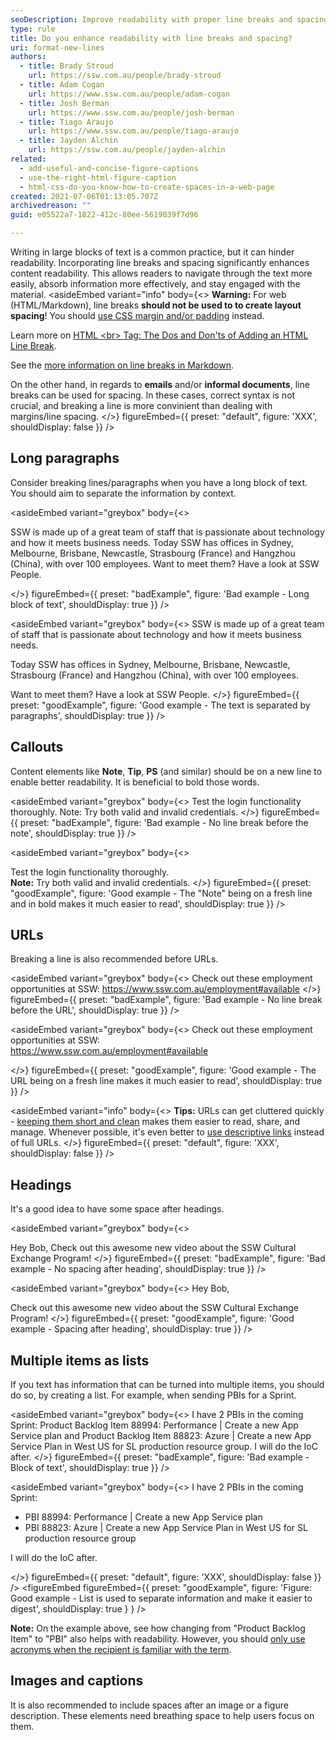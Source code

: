 ```yaml
---
seoDescription: Improve readability with proper line breaks and spacing in your content to enhance user engagement and comprehension.
type: rule
title: Do you enhance readability with line breaks and spacing?
uri: format-new-lines
authors:
  - title: Brady Stroud
    url: https://ssw.com.au/people/brady-stroud
  - title: Adam Cogan
    url: https://www.ssw.com.au/people/adam-cogan
  - title: Josh Berman
    url: https://www.ssw.com.au/people/josh-berman
  - title: Tiago Araujo
    url: https://www.ssw.com.au/people/tiago-araujo
  - title: Jayden Alchin
    url: https://ssw.com.au/people/jayden-alchin
related:
  - add-useful-and-concise-figure-captions
  - use-the-right-html-figure-caption
  - html-css-do-you-know-how-to-create-spaces-in-a-web-page
created: 2021-07-06T01:13:05.707Z
archivedreason: ""
guid: e05522a7-1822-412c-80ee-5619039f7d96

---
```


Writing in large blocks of text is a common practice, but it can hinder readability. Incorporating line breaks and spacing significantly enhances content readability. This allows readers to navigate through the text more easily, absorb information more effectively, and stay engaged with the material.
<asideEmbed
  variant="info"
  body={<>
    **Warning:** For web (HTML/Markdown), line breaks **should not be used to to create layout spacing**!
You should [use CSS margin and/or padding](/html-css-do-you-know-how-to-create-spaces-in-a-web-page) instead.

Learn more on [HTML &lt;br&gt; Tag: The Dos and Don'ts of Adding an HTML Line Break](https://blog.hubspot.com/website/html-line-break).

See the [more information on line breaks in Markdown](https://www.markdownguide.org/basic-syntax/#line-breaks).

On the other hand, in regards to **emails** and/or **informal documents**, line breaks can be used for spacing. In these cases, correct syntax is not crucial, and breaking a line is more convinient than dealing with margins/line spacing.
  </>}
  figureEmbed={{
    preset: "default",
    figure: 'XXX',
    shouldDisplay: false
  }}
/>

## Long paragraphs

Consider breaking lines/paragraphs when you have a long block of text. You should aim to separate the information by context.

<asideEmbed
  variant="greybox"
  body={<>
    
SSW is made up of a great team of staff that is passionate about technology and how it meets business needs. Today SSW has offices in Sydney, Melbourne, Brisbane, Newcastle, Strasbourg (France) and Hangzhou (China), with over 100 employees. Want to meet them? Have a look at SSW People.

  </>}
  figureEmbed={{
    preset: "badExample",
    figure: 'Bad example - Long block of text',
    shouldDisplay: true
  }}
/>

<asideEmbed
  variant="greybox"
  body={<>
    SSW is made up of a great team of staff that is passionate about technology and how it meets business needs.

Today SSW has offices in Sydney, Melbourne, Brisbane, Newcastle, Strasbourg (France) and Hangzhou (China), with over 100 employees.

Want to meet them? Have a look at SSW People.
  </>}
  figureEmbed={{
    preset: "goodExample",
    figure: 'Good example - The text is separated by paragraphs',
    shouldDisplay: true
  }}
/>

## Callouts

Content elements like **Note**, **Tip**, **PS** (and similar) should be on a new line to enable better readability. It is beneficial to bold those words.

<asideEmbed
  variant="greybox"
  body={<>
    Test the login functionality thoroughly. Note: Try both valid and invalid credentials.
  </>}
  figureEmbed={{
    preset: "badExample",
    figure: 'Bad example - No line break before the note',
    shouldDisplay: true
  }}
/>

<asideEmbed
  variant="greybox"
  body={<>
    
Test the login functionality thoroughly.\
**Note:** Try both valid and invalid credentials.
  </>}
  figureEmbed={{
    preset: "goodExample",
    figure: 'Good example - The "Note" being on a fresh line and in bold makes it much easier to read',
    shouldDisplay: true
  }}
/>

## URLs

Breaking a line is also recommended before URLs.

<asideEmbed
  variant="greybox"
  body={<>
    Check out these employment opportunities at SSW: <https://www.ssw.com.au/employment#available>
  </>}
  figureEmbed={{
    preset: "badExample",
    figure: 'Bad example - No line break before the URL',
    shouldDisplay: true
  }}
/>

<asideEmbed
  variant="greybox"
  body={<>
    Check out these employment opportunities at SSW:  \
<https://www.ssw.com.au/employment#available>

  </>}
  figureEmbed={{
    preset: "goodExample",
    figure: 'Good example - The URL being on a fresh line makes it much easier to read',
    shouldDisplay: true
  }}
/>

<asideEmbed
  variant="info"
  body={<>
    **Tips:** URLs can get cluttered quickly - [keeping them short and clean](/create-friendly-short-urls) makes them easier to read, share, and manage. Whenever possible, it's even better to [use descriptive links](/descriptive-links) instead of full URLs.
  </>}
  figureEmbed={{
    preset: "default",
    figure: 'XXX',
    shouldDisplay: false
  }}
/>

## Headings

It's a good idea to have some space after headings.

<asideEmbed
  variant="greybox"
  body={<>
    
Hey Bob,
Check out this awesome new video about the SSW Cultural Exchange Program!
  </>}
  figureEmbed={{
    preset: "badExample",
    figure: 'Bad example - No spacing after heading',
    shouldDisplay: true
  }}
/>

<asideEmbed
  variant="greybox"
  body={<>
    Hey Bob,

Check out this awesome new video about the SSW Cultural Exchange Program!
  </>}
  figureEmbed={{
    preset: "goodExample",
    figure: 'Good example - Spacing after heading',
    shouldDisplay: true
  }}
/>

## Multiple items as lists

If you text has information that can be turned into multiple items, you should do so, by creating a list. For example, when sending PBIs for a Sprint.

<asideEmbed
  variant="greybox"
  body={<>
    I have 2 PBIs in the coming Sprint: Product Backlog Item 88994: Performance | Create a new App Service plan and Product Backlog Item 88823: Azure | Create a new App Service Plan in West US for SL production resource group. I will do the IoC after.
  </>}
  figureEmbed={{
    preset: "badExample",
    figure: 'Bad example - Block of text',
    shouldDisplay: true
  }}
/>

<asideEmbed
  variant="greybox"
  body={<>
    I have 2 PBIs in the coming Sprint:

* PBI 88994: Performance | Create a new App Service plan
* PBI 88823: Azure | Create a new App Service Plan in West US for SL production resource group

I will do the IoC after.

  </>}
  figureEmbed={{
    preset: "default",
    figure: 'XXX',
    shouldDisplay: false
  }}
/>
<figureEmbed figureEmbed={{
  preset: "goodExample",
  figure: 'Figure: Good example - List is used to separate information and make it easier to digest',
  shouldDisplay: true
} } />


**Note:** On the example above, see how changing from "Product Backlog Item" to "PBI" also helps with readability.
However, you should [only use acronyms when the recipient is familiar with the term](/avoid-acronyms).

## Images and captions

It is also recommended to include spaces after an image or a figure description. These elements need breathing space to help users focus on them.